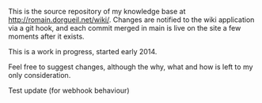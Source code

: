 This is the source repository of my knowledge base at http://romain.dorgueil.net/wiki/. Changes are notified to the
wiki application via a git hook, and each commit merged in main is live on the site a few moments after it exists.

This is a work in progress, started early 2014.

Feel free to suggest changes, although the why, what and how is left to my only consideration.

Test update (for webhook behaviour)

